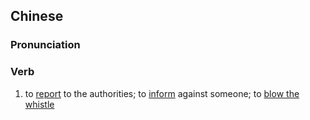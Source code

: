{{also|举报}}
==Chinese==
{{zh-forms|s=举报}}

===Pronunciation===
{{zh-pron
|m=jǔbào
|c=geoi2 bou3
|cat=v
}}

===Verb===
{{zh-verb}}

# to [[report]] to the authorities; to [[inform]] against someone; to [[blow the whistle]]